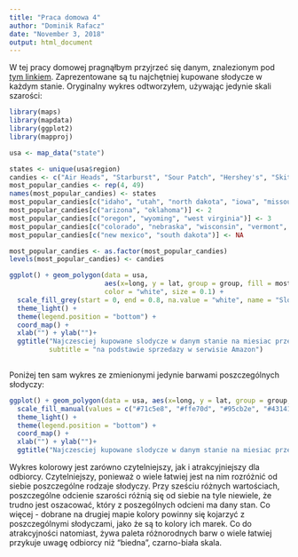 ```yaml
---
title: "Praca domowa 4"
author: "Dominik Rafacz"
date: "November 3, 2018"
output: html_document
---
```


W tej pracy domowej pragnąłbym przyjrzeć się danym, znalezionym pod [tym linkiem](https://www.confectionerynews.com/Article/2017/11/16/Hershey-beats-Mars-and-Mondelez-in-Amazon-Halloween-candy-sales). Zaprezentowane są tu najchętniej kupowane słodycze w każdym stanie. Oryginalny wykres odtworzyłem, używając jedynie skali szarości:

```r
library(maps)
library(mapdata)
library(ggplot2)
library(mapproj)

usa <- map_data("state")

states <- unique(usa$region)
candies <- c("Air Heads", "Starburst", "Sour Patch", "Hershey's", "Skittles", "no data")
most_popular_candies <- rep(4, 49)
names(most_popular_candies) <- states
most_popular_candies[c("idaho", "utah", "north dakota", "iowa", "missouri", "arkansas", "indiana", "kentucky", "louisiana")] <- 1
most_popular_candies[c("arizona", "oklahoma")] <- 2
most_popular_candies[c("oregon", "wyoming", "west virginia")] <- 3
most_popular_candies[c("colorado", "nebraska", "wisconsin", "vermont", "arkansas", "alabama")] <- 5
most_popular_candies[c("new mexico", "south dakota")] <- NA

most_popular_candies <- as.factor(most_popular_candies)
levels(most_popular_candies) <- candies
```

```r
ggplot() + geom_polygon(data = usa, 
                        aes(x=long, y = lat, group = group, fill = most_popular_candies[region]), 
                        color = "white", size = 0.1) + 
  scale_fill_grey(start = 0, end = 0.8, na.value = "white", name = "Slodycze") +
  theme_light() +
  theme(legend.position = "bottom") +
  coord_map() +
  xlab("") + ylab("")+
  ggtitle("Najczesciej kupowane slodycze w danym stanie na miesiac przed Halloween 2017", 
          subtitle = "na podstawie sprzedazy w serwisie Amazon")
  
```

Poniżej ten sam wykres ze zmienionymi jedynie barwami poszczególnych słodyczy:

```r

ggplot() + geom_polygon(data = usa, aes(x=long, y = lat, group = group, fill = most_popular_candies[region]), color = "white", size = 0.1) + 
  scale_fill_manual(values = c("#71c5e8", "#ffe70d", "#95cb2e", "#43141a", "#cf202f", "#FFFFFF"), name = "Slodycze") +
  theme_light() +
  theme(legend.position = "bottom") +
  coord_map() +
  xlab("") + ylab("")+
  ggtitle("Najczesciej kupowane slodycze w danym stanie na miesiac przed Halloween 2017", subtitle = "na podstawie sprzedazy w serwisie Amazon")

```

Wykres kolorowy jest zarówno czytelniejszy, jak i atrakcyjniejszy dla odbiorcy. Czytelniejszy, ponieważ o wiele łatwiej jest na nim rozróżnić od siebie poszczególne rodzaje słodyczy. Przy sześciu różnych wartościach, poszczególne odcienie szarości różnią się od siebie na tyle niewiele, że trudno jest oszacować, który z poszególnych odcieni ma dany stan. Co więcej - dobrane na drugiej mapie kolory powinny się kojarzyć z poszczególnymi słodyczami, jako że są to kolory ich marek. Co do atrakcyjności natomiast, żywa paleta różnorodnych barw o wiele łatwiej przykuje uwagę odbiorcy niż "biedna", czarno-biała skala.